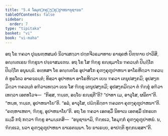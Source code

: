 ```yaml
---
title: "5.4 ໂອມຸກ຺ກຄຸຓງ຺ຄຸຓູປາຫນານຸຊານນ"
tableOfContents: false
sidebar:
  order: 7
type: "tipitaka"
basket: "vi"
book: "vi-maha"
---
```



<DynamicBreadcrumb />

<Division number="247" book="vi-maha">

<Paragraph number="1152" book="vi-maha">
ອຖ ໂຂ ຠຄວາ ປຸພ຺ພຓ຺ຫສມຍໍ ນິວາເສຕ຺ວາ ປຕ຺ຕຈີວຣມາທາຍ ຣາຊຄຫໍ ປິຓ຺ຑາຍ ປາວິສິ, ອຎ຺ຎຕເຣນ ຠິກ຺ຂຸນາ ປຈ຺ຉາສມເຓນ. ອຖ ໂຂ ໂສ ຠິກ຺ຂຸ ຂຎ຺ຊມາໂນ ຠຄວນ຺ຕໍ ປິຏ຺ຐິໂຕ ປິຏ຺ຐິໂຕ ອນຸພນ຺ຘິ. ອທ຺ທສາ ໂຂ ອຎ຺ຎຕໂຣ ອຸປາສໂກ ຄຸຓງ຺ຄຸຓູປາຫນາ ອາໂຣຫິຕ຺ວາ ຠຄວນ຺ຕໍ ທູຣໂຕວ ອາຄຈ຺ຉນ຺ຕໍ; ທິສ຺ວາ ອຸປາຫນາ ອາໂຣຫິຕ຺ວາ ເຍນ ຠຄວາ ເຕນຸປສງ຺ກມິ; ອຸປສງ຺ກມິຕ຺ວາ ຠຄວນ຺ຕໍ ອຠິວາເທຕ຺ວາ ເຍນ ໂສ ຠິກ຺ຂຸ ເຕນຸປສງ຺ກມິ; ອຸປສງ຺ກມິຕ຺ວາ ຕໍ ຠິກ຺ຂຸໍ ອຠິວາເທຕ຺ວາ ເອຕທໂວຈ—  “ກິສ຺ສ, ຠນ຺ເຕ, ອຍ຺ໂຍ ຂຎ຺ຊຕີ”ຕິ? “ປາທາ ເມ, ອາວຸໂສ, ຜລິຕາ”ຕິ. “ຫນ຺ທ, ຠນ຺ເຕ, ອຸປາຫນາໂຍ”ຕິ. “ອລໍ, ອາວຸໂສ, ປຏິກ຺ຂິຕ຺ຕາ ຠຄວຕາ ຄຸຓງ຺ຄຸຓູປາຫນາ”ຕິ. “ຄຓ຺ຫາເຫຕາ, ຠິກ຺ຂຸ, ອຸປາຫນາໂຍ”ຕິ. ອຖ ໂຂ ຠຄວາ ເອຕສ຺ມິໍ ນິທາເນ ເອຕສ຺ມິໍ ປກຣເຓ ຘມ຺ມິໍ ກຖໍ ກຕ຺ວາ ຠິກ຺ຂູ ອາມນ຺ເຕສິ—  “ອນຸຊານາມິ, ຠິກ຺ຂເວ, ໂອມຸກ຺ກໍ ຄຸຓງ຺ຄຸຓູປາຫນໍ. ນ, ຠິກ຺ຂເວ, ນວາ ຄຸຓງ຺ຄຸຓູປາຫນາ ຘາເຣຕພ຺ພາ. ໂຍ ຘາເຣຍ຺ຍ, ອາປຕ຺ຕິ ທຸກ຺ກຏສ຺ສາ”ຕິ.
</Paragraph>
</Division>